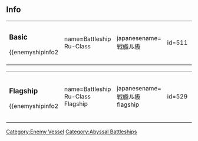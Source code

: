 ==Info==
{|
|
===Basic===
{{enemyshipinfo2
| name=Battleship Ru-Class
| japanesename=戦艦ル級
| id=511
| image=[[File:Ru_n.png|x286px]]
| color=gray
| type=Battleship
| class=Abyssal
| hp=90
| firepower=65
| armor=70
| torpedo=0
| evasion=3
| AA=70
| aircraft=9
| speed=Low
| LOS=20
| ASW=0
| range=Long
| luck=5
| slot=3
| time=''unbuildable''
| slot1=[[List_of_equipment_used_by_the_enemy|16inch Triple Cannon]]
| slot2=[[List_of_equipment_used_by_the_enemy|12.5inch Twin Secondary Cannon]]
| slot3=[[List_of_equipment_used_by_the_enemy|Abyssal Recon Plane]]
| slot4=-Locked-
| space1=3
| space2=3
| space3=3
| space4=-}}
| style="width: 40px;"|
|

===Elite===
{{enemyshipinfo2
| name=Battleship Ru-Class Elite
| japanesename=戦艦ル級 elite
| id=524
| image=[[File:Ru_e.png|x286px]]
| color=red
| type=Battleship
| class=Abyssal
| hp=90
| firepower=85
| armor=85
| torpedo=0
| evasion=16
| AA=70
| aircraft=12
| speed=Low
| LOS=20
| ASW=0
| range=Long
| luck=10
| slot=4
| time=''unbuildable''
| slot1=[[List_of_equipment_used_by_the_enemy|16inch Triple Cannon]]
| slot2=[[List_of_equipment_used_by_the_enemy|16inch Triple Cannon]]
| slot3=[[List_of_equipment_used_by_the_enemy|12.5inch Twin Secondary Cannon]]
| slot4=[[List_of_equipment_used_by_the_enemy|Surface Radar Mk.I]]
| space1=3
| space2=3
| space3=3
| space4=3}}
|}
{|
|
===Flagship===
{{enemyshipinfo2
| name=Battleship Ru-Class Flagship
| japanesename=戦艦ル級 flagship
| id=529
| image=[[File:Ru_f.png|x286px]]
| color=yellow
| type=Battleship
| class=Abyssal
| hp=98
| firepower=90
| armor=99
| torpedo=0
| evasion=40
| AA=80
| aircraft=20
| speed=Low
| LOS=30
| ASW=0
| range=Long
| luck=20
| slot=4
| time=''unbuildable''
| slot1=[[List_of_equipment_used_by_the_enemy|16inch Triple Cannon]]
| slot2=[[List_of_equipment_used_by_the_enemy|16inch Triple Cannon]]
| slot3=[[List_of_equipment_used_by_the_enemy|Abyssal Recon Plane]]
| slot4=[[List_of_equipment_used_by_the_enemy|Surface Radar Mk.I]]
| space1=5
| space2=5
| space3=5
| space4=5}}
| style="width: 50px;"|
|

===Flagship Kai===
{{enemyshipinfo2
|color = yellow
|name = Battleship Ru-Class Flagship Kai
|japanesename = 戦艦ル級改 flagship
|image = [[File:Ru_Kai.png|x286px]]
|id = 567
|class = Abyssal
|type = Battleship
|hp = 130
|firepower = 110
|armor = 110
|torpedo = 0
|evasion = 43
|AA = 88
|aircraft = 20
|ASW = 0
|LOS = 36
|luck = 50
|time = ''unbuildable''
|speed = Slow
|range = Long
|slot = 4
|slot1=[[List of equipment used by the enemy|16inch Triple Cannon]]
|slot2=[[List of equipment used by the enemy|16inch Triple Cannon]]
|slot3=[[List of equipment used by the enemy|Surface Radar Mk.II]]
|slot4=[[List of equipment used by the enemy|Flying-fish Abyssal Recon Plane]]
|space1=5
|space2=5
|space3=5
|space4=5}}
|}


{{Enemyshiplist}}
[[Category:Enemy Vessel]]
[[Category:Abyssal Battleships]]